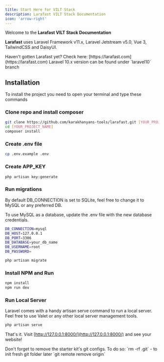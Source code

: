 ```yaml
---
title: Start Here for VILT Stack
description: Larafast VILT Stack Documentation
icon: 'arrow-right'
---
```


Welcome to the **Larafast VILT Stack Documentation**

**Larafast** uses Laravel Framework v11.x, Laravel Jetstream v5.0, Vue 3, TailwindCSS and DaisyUI.

<Tip>
Haven't gotten Larafast yet? Check here: [https://larafast.com](https://larafast.com)
</Tip>

<Warning>
Laravel 10.x version can be found under `laravel10` branch
</Warning>

## Installation

To install the project you need to open your terminal and type these commands

### Clone repo and install composer

```bash
git clone https://github.com/karakhanyans-tools/larafast.git [YOUR_PROJECT_NAME]
cd [YOUR_PROJECT_NAME]
composer install
```

### Create .env file

```bash
cp .env.example .env
```

### Create APP_KEY

```bash
php artisan key:generate
```

### Run migrations

<Tip>
    By default DB_CONNECTION is set to SQLite, feel free to change it to MySQL or any preferred DB.
</Tip>

To use MySQL as a database, update the .env file with the new database credentials.

```bash .env
DB_CONNECTION=mysql
DB_HOST=127.0.0.1
DB_PORT=3306
DB_DATABASE=your_db_name
DB_USERNAME=root
DB_PASSWORD=
```

```bash
php artisan migrate
```

### Install NPM and Run

```bash
npm install
npm run dev
```

### Run Local Server

Laravel comes with a handy artisan serve command to run a local server. Feel free to use Valet or any other local server management tools.

```bash
php artisan serve
```

That's it. Visit [http://127.0.0.1:8000/](http://127.0.0.1:8000/) and see your website!

<Warning>
Don't forget to remove the starter kit's git configs. To do so: `rm -rf .git` - to init fresh git folder later `git remote remove origin`
</Warning>

